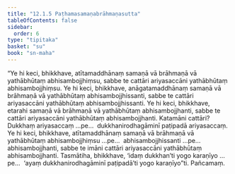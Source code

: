 ```yaml
---
title: "12.1.5 Paṭhamasamaṇabrāhmaṇasutta"
tableOfContents: false
sidebar:
  order: 6
type: "tipitaka"
basket: "su"
book: "sn-maha"
---
```



<DynamicBreadcrumb />

<Division number="1075" book="sn-maha">

<Paragraph number="2180" book="sn-maha">
“Ye hi keci, bhikkhave, atītamaddhānaṃ samaṇā vā brāhmaṇā vā yathābhūtaṃ abhisambojjhiṃsu, sabbe te cattāri ariyasaccāni yathābhūtaṃ abhisambojjhiṃsu. Ye hi keci, bhikkhave, anāgatamaddhānaṃ samaṇā vā brāhmaṇā vā yathābhūtaṃ abhisambojjhissanti, sabbe te cattāri ariyasaccāni yathābhūtaṃ abhisambojjhissanti. Ye hi keci, bhikkhave, etarahi samaṇā vā brāhmaṇā vā yathābhūtaṃ abhisambojjhanti, sabbe te cattāri ariyasaccāni yathābhūtaṃ abhisambojjhanti.
</Paragraph>

<Paragraph number="2181" book="sn-maha">
Katamāni cattāri? Dukkhaṃ ariyasaccaṃ …pe…  dukkhanirodhagāminī paṭipadā ariyasaccaṃ. Ye hi keci, bhikkhave, atītamaddhānaṃ samaṇā vā brāhmaṇā vā yathābhūtaṃ abhisambojjhiṃsu …pe…  abhisambojjhissanti …pe…  abhisambojjhanti, sabbe te imāni cattāri ariyasaccāni yathābhūtaṃ abhisambojjhanti.
</Paragraph>

<Paragraph number="2182" book="sn-maha">
Tasmātiha, bhikkhave, ‘idaṃ dukkhan’ti yogo karaṇīyo …pe…  ‘ayaṃ dukkhanirodhagāminī paṭipadā’ti yogo karaṇīyo”ti.

</Paragraph>
</Division>

<Paragraph number="2183" type="center" book="sn-maha">
Pañcamaṃ.
</Paragraph>